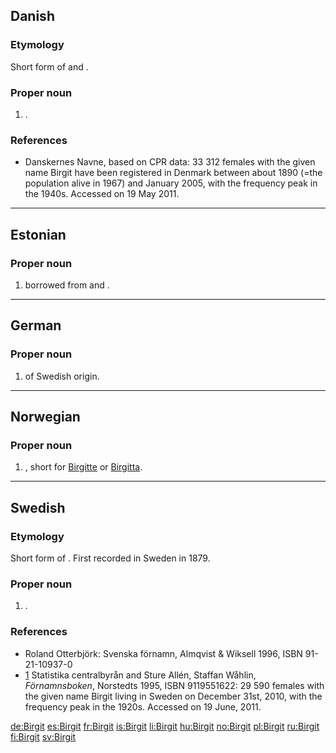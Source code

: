 ==Danish==

===Etymology===
Short form of {{term|Birgitte|lang=da}} and {{term|Birgitta|lang=da}}.

===Proper noun===
{{infl|da|proper noun}}

# {{given name|female|lang=da}}.

===References===
* [http://www.danskernesnavne.navneforskning.ku.dk/ ] Danskernes Navne, based on CPR data: 33 312 females with the given name Birgit have been registered in Denmark between about 1890 (=the population alive in 1967) and January 2005, with the frequency peak in the 1940s. Accessed on 19 May 2011.

----

==Estonian==

===Proper noun===
{{infl|et|proper noun}}

# {{given name|female|lang=et}} borrowed from {{etyl|sv|et}} and {{etyl|da|et}}. 

----

==German==

===Proper noun===
{{infl|de|proper noun}}

# {{given name|female|lang=de}} of Swedish origin.

----

==Norwegian==

===Proper noun===
{{infl|no|proper noun}}

# {{given name|female|lang=no}}, short for [[Birgitte]] or [[Birgitta]].

----

==Swedish==

===Etymology===
Short form of {{term|Birgitta|lang=sv}}. First recorded in Sweden in 1879.

===Proper noun===
{{infl|sv|proper noun}}

# {{given name|female|lang=sv}}.

===References===
* Roland Otterbjörk: Svenska förnamn, Almqvist & Wiksell 1996, ISBN 91-21-10937-0
* [http://www.scb.se/Pages/NameSearch____259432.aspx] Statistika centralbyrån and Sture Allén, Staffan Wåhlin, ''Förnamnsboken'', Norstedts 1995, ISBN 9119551622: 29 590 females with the given name Birgit living in Sweden on December 31st, 2010, with the frequency peak in the 1920s. Accessed on 19 June, 2011.


[[de:Birgit]]
[[es:Birgit]]
[[fr:Birgit]]
[[is:Birgit]]
[[li:Birgit]]
[[hu:Birgit]]
[[no:Birgit]]
[[pl:Birgit]]
[[ru:Birgit]]
[[fi:Birgit]]
[[sv:Birgit]]